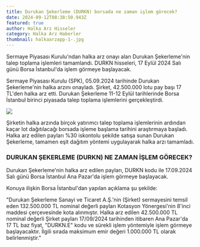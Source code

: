 ```yaml
---
title: Durukan Şekerleme (DURKN) borsada ne zaman işlem görecek?
date: 2024-09-12T08:38:50.943Z
featured: true
author: Halka Arz Hisseler
category: Halka Arz Haberler
thumbnail: halkaarzapp-1-.jpg
---
```

Sermaye Piyasası Kurulu'ndan halka arz onayı alan Durukan Şekerleme'nin talep toplama işlemleri tamamlandı. DURKN hisseleri, 17 Eylül 2024 Salı günü Borsa İstanbul'da işlem görmeye başlayacak.

Sermaye Piyasası Kurulu (SPK), 05.09.2024 tarihinde Durukan Şekerleme'nin halka arzını onayladı. Şirket, 42.500.000 lotu pay başı 17 TL'den halka arz etti. Durukan Şekerleme 11-12 Eylül tarihlerinde Borsa İstanbul birinci piyasada talep toplama işlemlerini gerçekleştirdi. 

![](halkaarzapp23.jpg)

Şirketin halka arzında birçok yatırımcı talep toplama işlemlerinin ardından kaçar lot dağıtılacağı borsada işleme başlama tarihini araştırmaya başladı. Halka arz edilen payları %30 iskontolu şekilde satışa sunan Durukan Şekerleme, tamamen eşit dağıtım yöntemi uygulayarak halka arzı tamamladı.

### **DURUKAN ŞEKERLEME (DURKN) NE ZAMAN İŞLEM GÖRECEK?**

Durukan Şekerleme'nin halka arz edilen payları, DURKN kodu ile 17.09.2024 Salı günü Borsa İstanbul Ana Pazar'da işlem görmeye başlayacak.

K﻿onuya ilişkin Borsa İstanbul'dan yapılan açıklama şu şekilde:

"Durukan Şekerleme Sanayi ve Ticaret A.Ş.'nin (Şirket) sermayesini temsil eden 132.500.000 TL nominal değerli payları Kotasyon Yönergesi'nin 8'inci maddesi çerçevesinde kota alınmıştır. Halka arz edilen 42.500.000 TL nominal değerli Şirket payları 17/09/2024 tarihinden itibaren Ana Pazar'da 17 TL baz fiyat, "DURKN.E" kodu ve sürekli işlem yöntemiyle işlem görmeye başlayacaktır. İlgili sırada maksimum emir değeri 1.000.000 TL olarak belirlenmiştir."